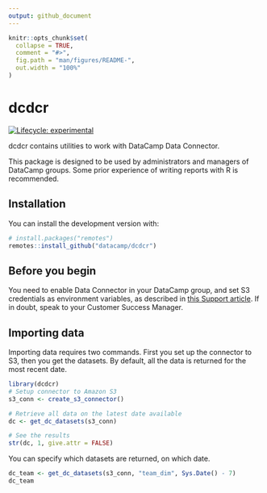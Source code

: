```yaml
---
output: github_document
---
```


<!-- README.md is generated from README.Rmd. Please edit that file -->

```r
knitr::opts_chunk$set(
  collapse = TRUE,
  comment = "#>",
  fig.path = "man/figures/README-",
  out.width = "100%"
)
```

# dcdcr

<!-- badges: start -->
[![Lifecycle: experimental](https://img.shields.io/badge/lifecycle-experimental-orange.svg)](https://lifecycle.r-lib.org/articles/stages.html#experimental)
<!-- badges: end -->

dcdcr contains utilities to work with DataCamp Data Connector. 

This package is designed to be used by administrators and managers of DataCamp groups. Some prior experience of writing reports with R is recommended.

## Installation

You can install the development version with:

``` r
# install.packages("remotes")
remotes::install_github("datacamp/dcdcr")
```
## Before you begin

You need to enable Data Connector in your DataCamp group, and set S3 credentials as environment variables, as described in [this Support article](https://support.datacamp.com/hc/en-us/articles/4405070893591-DataCamp-Data-Connector-A-Step-by-Step-Configuration-Guide-for-Automated-Data-Exports). If in doubt, speak to your Customer Success Manager.

## Importing data

Importing data requires two commands. First you set up the connector to S3, then you get the datasets. By default, all the data is returned for the most recent date.

```r
library(dcdcr)
# Setup connector to Amazon S3
s3_conn <- create_s3_connector()

# Retrieve all data on the latest date available
dc <- get_dc_datasets(s3_conn)

# See the results
str(dc, 1, give.attr = FALSE)
```

You can specify which datasets are returned, on which date.

```r
dc_team <- get_dc_datasets(s3_conn, "team_dim", Sys.Date() - 7)
dc_team
```



